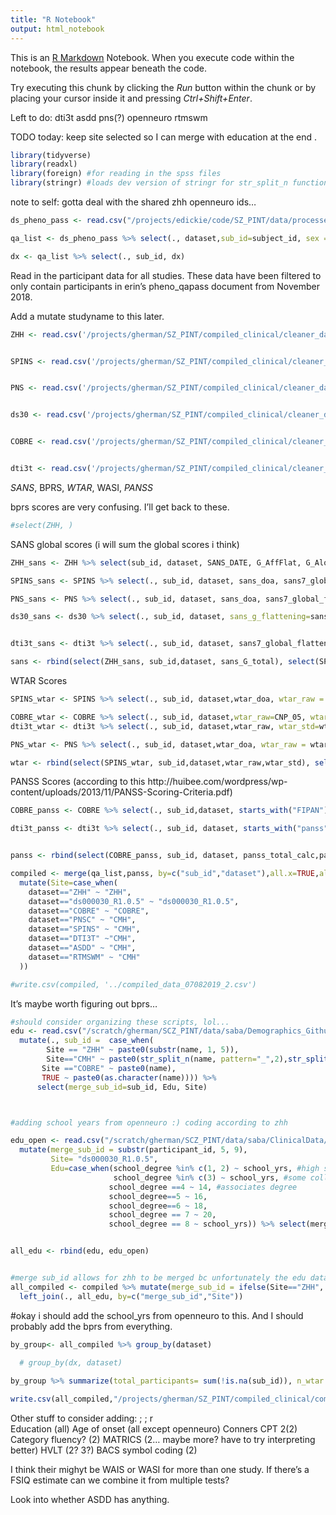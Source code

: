 ```yaml
---
title: "R Notebook"
output: html_notebook
---
```


This is an [R Markdown](http://rmarkdown.rstudio.com) Notebook. When you execute code within the notebook, the results appear beneath the code. 

Try executing this chunk by clicking the *Run* button within the chunk or by placing your cursor inside it and pressing *Ctrl+Shift+Enter*. 

Left to do: dti3t asdd pns(?) openneuro rtmswm 


TODO today: keep site selected so I can merge with education at the end .

```r
library(tidyverse)
library(readxl)
library(foreign) #for reading in the spss files
library(stringr) #loads dev version of stringr for str_split_n function
```
note to self: gotta deal with the shared zhh openneuro ids...

```r
ds_pheno_pass <- read.csv("/projects/edickie/code/SZ_PINT/data/processed/pheno/20200202_pheno_qapass.csv", stringsAsFactors = FALSE) %>% mutate_all(trimws) %>% mutate_all(na_if,"NA") %>% mutate_all(na_if, "") %>% mutate_all(na_if, " ") 

qa_list <- ds_pheno_pass %>% select(., dataset,sub_id=subject_id, sex = Sex, dx = DX, age = Age, Site)

dx <- qa_list %>% select(., sub_id, dx)

```

Read in the participant data for all studies. These data have been filtered to only contain participants in erin's pheno_qapass document from November 2018. 

Add a mutate studyname to this later.

```r
ZHH <- read.csv('/projects/gherman/SZ_PINT/compiled_clinical/cleaner_data_sets/ZHH_arranged2020.csv', stringsAsFactors = FALSE)%>% mutate_all(na_if,"NA") %>% mutate_all(na_if, "") %>% mutate_all(na_if, " ") %>% mutate(.,sub_id=GRID)%>% mutate(., dataset="ZHH")


SPINS <- read.csv('/projects/gherman/SZ_PINT/compiled_clinical/cleaner_data_sets/SPINS_arranged2020.csv', stringsAsFactors = FALSE)%>% mutate_all(na_if,"NA") %>% mutate_all(na_if, "") %>% mutate_all(na_if, " ")  %>%  mutate(.,sub_id=str_replace_all(record_id,c("_"="","SPN01"=""))) %>% mutate(., dataset="SPINS")


PNS <- read.csv('/projects/gherman/SZ_PINT/compiled_clinical/cleaner_data_sets/PNS_arranged2020.csv', stringsAsFactors = FALSE)%>% mutate_all(na_if,"NA") %>% mutate_all(na_if, "") %>% mutate_all(na_if, " ") %>% mutate(.,sub_id=str_replace_all(record_id,c("_"="","PNS"="")))%>% mutate(., dataset="PNSC")


ds30 <- read.csv('/projects/gherman/SZ_PINT/compiled_clinical/cleaner_data_sets/ds00030_arranged2020.csv', stringsAsFactors = FALSE)%>% mutate_all(na_if,"NA") %>% mutate_all(na_if, "") %>% mutate_all(na_if, " ") %>% mutate(.,sub_id=str_remove(participant_id, "sub-")) %>% mutate(., dataset="ds000030_R1.0.5")


COBRE <- read.csv('/projects/gherman/SZ_PINT/compiled_clinical/cleaner_data_sets/COBRE_arranged_2020.csv', stringsAsFactors = FALSE)%>% mutate_all(na_if,"NA") %>% mutate_all(na_if, "") %>% mutate_all(na_if, " ") %>% mutate(.,sub_id=subjectid) %>% mutate(., dataset="COBRE")


dti3t <- read.csv('/projects/gherman/SZ_PINT/compiled_clinical/cleaner_data_sets/dti3t_arranged2020.csv', stringsAsFactors = FALSE)%>% mutate_all(na_if,"NA") %>% mutate_all(na_if, "") %>% mutate_all(na_if, " ") %>% mutate(.,sub_id=paste0("CMH",dti_id))%>% mutate(., dataset="DTI3T")

```

*SANS*, BPRS, *WTAR*, WASI, *PANSS*



bprs scores are very confusing. I'll get back to these. 

```r

#select(ZHH, )

```

SANS global scores (i will sum the global scores i think)

```r
ZHH_sans <- ZHH %>% select(sub_id, dataset, SANS_DATE, G_AffFlat, G_Alogia, G_Avolition, G_AsocAnh) %>% mutate(., sans_G_total = select(., G_AffFlat, G_Alogia, G_Avolition, G_AsocAnh) %>% apply(1, sum))

SPINS_sans <- SPINS %>% select(., sub_id, dataset, sans_doa, sans7_global_flattening, sans12_global_alogia,sans17_global_avolition,sans22_global_asocial_anhedonia) %>% mutate(., sans_G_total =select(.,sans7_global_flattening, sans12_global_alogia,sans17_global_avolition,sans22_global_asocial_anhedonia)%>% apply(1, sum))

PNS_sans <- PNS %>% select(., sub_id, dataset, sans_doa, sans7_global_flattening, sans12_global_alogia,sans17_global_avolition,sans22_global_asocial_anhedonia) %>% mutate(., sans_G_total = select(.,sans7_global_flattening, sans12_global_alogia,sans17_global_avolition,sans22_global_asocial_anhedonia)%>% apply(1, sum))

ds30_sans <- ds30 %>% select(., sub_id, dataset, sans_g_flattening=sans7, sans_g_alogia=sans11, sans_g_avolition=sans16, sans_g_anhedonia = sans21) %>% mutate(., sans_G_total = select(.,sans_g_flattening, sans_g_alogia, sans_g_avolition, sans_g_anhedonia)%>% apply(1, sum))


dti3t_sans <- dti3t %>% select(., sub_id, dataset, sans7_global_flattening, sans12_global_alogia, sans17_global_avolition, sans22_global_asocial_anhedonia) %>% mutate(., sans_G_total = select(.,sans7_global_flattening, sans12_global_alogia,sans17_global_avolition,sans22_global_asocial_anhedonia)%>% apply(1, sum))
```


```r
sans <- rbind(select(ZHH_sans, sub_id,dataset, sans_G_total), select(SPINS_sans, sub_id, dataset,sans_G_total), select(PNS_sans, sub_id,dataset, sans_G_total), select(ds30_sans, sub_id, dataset,sans_G_total), select(dti3t_sans, sub_id, dataset, sans_G_total))

```


WTAR Scores

```r
SPINS_wtar <- SPINS %>% select(., sub_id, dataset,wtar_doa, wtar_raw = wtar_raw_score, wtar_std =  wtar_std_score,wtar_english_first)

COBRE_wtar <- COBRE %>% select(., sub_id, dataset,wtar_raw=CNP_05, wtar_std = CNP_06) #need to standardize these scores (and maybe compare to predicted scores as in here ->> https://link.springer.com/referenceworkentry/10.1007%2F978-0-387-79948-3_1500) (wtar_standard cnp_06 is all blank :( )) #predicted score is CNP_07, difference is CNP_08
dti3t_wtar <- dti3t %>% select(., sub_id, dataset,wtar_raw, wtar_std=wtar_standard) 

PNS_wtar <- PNS %>% select(., sub_id, dataset,wtar_doa, wtar_raw = wtar_raw_score, wtar_std =  wtar_std_score_calc )

wtar <- rbind(select(SPINS_wtar, sub_id,dataset,wtar_raw,wtar_std), select(COBRE_wtar, sub_id, dataset,wtar_raw,wtar_std), select(dti3t_wtar, sub_id,dataset, wtar_raw,wtar_std),select(PNS_wtar, sub_id, dataset,wtar_raw,wtar_std) )

```


PANSS Scores (according to this http://huibee.com/wordpress/wp-content/uploads/2013/11/PANSS-Scoring-Criteria.pdf)

```r
COBRE_panss <- COBRE %>% select(., sub_id,dataset, starts_with("FIPAN")) %>% mutate_at(vars(-sub_id,-FIPAN_30, -dataset),funs(recode(.,"Absent"=1,"Minimal"=2, "Mild"=3, "Moderate"=4,"Moderate severe"=5, "Severe"=6,"Extreme"=7))) %>%  select(c(paste0("FIPAN_",1:30)),everything()) %>% mutate(., panss_total_calc=rowSums(select(.,FIPAN_1:FIPAN_30))                                                            ,panss_positive_total_calc=rowSums(select(.,FIPAN_1:FIPAN_7)),panss_negative_total_calc=rowSums(select(.,FIPAN_8:FIPAN_14)),panss_general_total_calc=rowSums(select(.,FIPAN_15:FIPAN_30)))

dti3t_panss <- dti3t %>% select(., sub_id, dataset, starts_with("panss"))


panss <- rbind(select(COBRE_panss, sub_id, dataset, panss_total_calc,panss_positive_total_calc,panss_negative_total_calc, panss_general_total_calc), select(dti3t_panss, sub_id, dataset, panss_total_calc,panss_positive_total_calc,panss_negative_total_calc, panss_general_total_calc))
```

```r
compiled <- merge(qa_list,panss, by=c("sub_id","dataset"),all.x=TRUE,all.y=TRUE) %>% merge(.,sans, by=c("sub_id","dataset"),all.x=TRUE,all.y=TRUE)  %>% merge(.,wtar, by=c("sub_id","dataset"),all.x=TRUE,all.y=TRUE)  %>% merge(., dx) %>% merge(., select(ZHH, sub_id=GRID, SessNo), by = c("sub_id"), all.x=TRUE) %>%
  mutate(Site=case_when(
    dataset=="ZHH" ~ "ZHH",
    dataset=="ds000030_R1.0.5" ~ "ds000030_R1.0.5",
    dataset=="COBRE" ~ "COBRE", 
    dataset=="PNSC" ~ "CMH",
    dataset=="SPINS" ~ "CMH",
    dataset=="DTI3T" ~"CMH",
    dataset=="ASDD" ~ "CMH",
    dataset=="RTMSWM" ~ "CMH"
  ))

#write.csv(compiled, '../compiled_data_07082019_2.csv')
```

It's maybe worth figuring out bprs...




```r

#should consider organizing these scripts, lol...
edu <- read.csv("/scratch/gherman/SCZ_PINT/data/saba/Demographics_Github_29Aug2018.csv", stringsAsFactors = FALSE) %>% 
  mutate(., sub_id =  case_when(
        Site == "ZHH" ~ paste0(substr(name, 1, 5)), 
        Site=="CMH" ~ paste0(str_split_n(name, pattern="_",2),str_split_n(name, pattern="_",3)),
       Site =="COBRE" ~ paste0(name),
       TRUE ~ paste0(as.character(name)))) %>% 
      select(merge_sub_id=sub_id, Edu, Site)



#adding school years from openneuro :) coding according to zhh

edu_open <- read.csv("/scratch/gherman/SCZ_PINT/data/saba/ClinicalData/ds000030/phenotype_demographics.tsv", stringsAsFactors = FALSE, sep="\t") %>% 
  mutate(merge_sub_id = substr(participant_id, 5, 9), 
         Site= "ds000030_R1.0.5", 
         Edu=case_when(school_degree %in% c(1, 2) ~ school_yrs, #high school or no high school
                       school_degree %in% c(3) ~ school_yrs, #some college
                      school_degree ==4 ~ 14, #associates degree
                      school_degree==5 ~ 16, 
                      school_degree==6 ~ 18, 
                      school_degree == 7 ~ 20, 
                      school_degree == 8 ~ school_yrs)) %>% select(merge_sub_id, Edu, Site)


all_edu <- rbind(edu, edu_open)


#merge sub_id allows for zhh to be merged bc unfortunately the edu data is by GRID
all_compiled <- compiled %>% mutate(merge_sub_id = ifelse(Site=="ZHH", SessNo, sub_id))%>%
  left_join(., all_edu, by=c("merge_sub_id","Site")) 
```

#okay i should add the school_yrs from openneuro to this. And I should probably add the bprs from everything.

```r
by_group<- all_compiled %>% group_by(dataset)
  
  # group_by(dx, dataset)

by_group %>% summarize(total_participants= sum(!is.na(sub_id)), n_wtar = sum(!is.na(wtar_std)), n_sans= sum(!is.na(sans_G_total)), n_panss=sum(!is.na(panss_total_calc)), edu= sum(!is.na(Edu))) %>% bind_rows(summarise_all(., funs(if(is.numeric(.)) sum(.) else "Total")))
```





```r
write.csv(all_compiled,"/projects/gherman/SZ_PINT/compiled_clinical/compiled_2020_feb13.csv")
```


Other stuff to consider adding:  ; ; r    
Education (all)
Age of onset (all except openneuro)
Conners CPT 2(2)
Category fluency? (2)
MATRICS (2... maybe more? have to try interpreting better)
HVLT (2? 3?)
BACS symbol coding (2)

I think their mighyt be WAIS or WASI for more than one study. If there's a FSIQ estimate can we combine it from multiple tests?


Look into whether ASDD has anything.